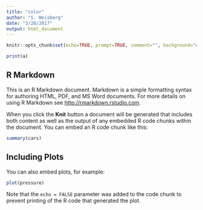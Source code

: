 ---
title: "color"
author: "S. Weisberg"
date: "3/28/2017"
output: html_document
---

```{r setup, include=FALSE}
knitr::opts_chunk$set(echo=TRUE, prompt=TRUE, comment="", background="#000000")
```

```{r}
print(a)
```

## R Markdown

This is an R Markdown document. Markdown is a simple formatting syntax for authoring HTML, PDF, and MS Word documents. For more details on using R Markdown see <http://rmarkdown.rstudio.com>.

When you click the **Knit** button a document will be generated that includes both content as well as the output of any embedded R code chunks within the document. You can embed an R code chunk like this:

```{r cars}
summary(cars)
```

## Including Plots

You can also embed plots, for example:

```{r pressure, echo=FALSE}
plot(pressure)
```

Note that the `echo = FALSE` parameter was added to the code chunk to prevent printing of the R code that generated the plot.
